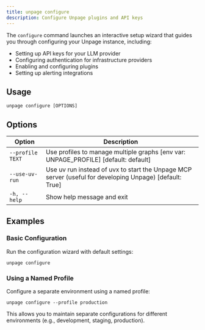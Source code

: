 ```yaml
---
title: unpage configure
description: Configure Unpage plugins and API keys
---
```


The `configure` command launches an interactive setup wizard that guides you through configuring your Unpage instance, including:

- Setting up API keys for your LLM provider
- Configuring authentication for infrastructure providers
- Enabling and configuring plugins
- Setting up alerting integrations

## Usage

```shell
unpage configure [OPTIONS]
```

## Options

| Option | Description |
|--------|-------------|
| `--profile TEXT` | Use profiles to manage multiple graphs [env var: UNPAGE_PROFILE] [default: default] |
| `--use-uv-run` | Use uv run instead of uvx to start the Unpage MCP server (useful for developing Unpage) [default: True] |
| `-h, --help` | Show help message and exit |

## Examples

### Basic Configuration

Run the configuration wizard with default settings:

```shell
unpage configure
```

### Using a Named Profile

Configure a separate environment using a named profile:

```shell
unpage configure --profile production
```

This allows you to maintain separate configurations for different environments (e.g., development, staging, production).